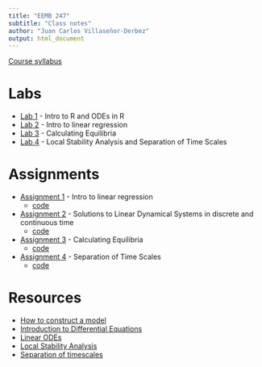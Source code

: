 ```yaml
---
title: "EEMB 247"
subtitle: "Class notes"
author: "Juan Carlos Villaseñor-Derbez"
output: html_document
---
```


[Course syllabus](Syllabus_Winter2018.pdf)

# Labs

- [Lab 1](./Labs/Lab1/ComputerLab1.html) - Intro to R and ODEs in R
- [Lab 2](./Labs/Lab2/Lab2.html) - Intro to linear regression
- [Lab 3](./Labs/Lab3/ComputerLab3.nb.html) - Calculating Equilibria
- [Lab 4](./Labs/Lab4/ComputerLab4.nb.html) - Local Stability Analysis and Separation of Time Scales

# Assignments

- [Assignment 1](./Assignments/Assig1/Assig1.pdf) - Intro to linear regression
    - [code](./Assignments/Assig1/Assig1.Rmd)

- [Assignment 2](./Assignments/Assig1/Assig2.pdf) - Solutions to Linear Dynamical Systems in discrete and continuous time
    - [code](./Assignments/Assig1/Assig2.Rmd)

- [Assignment 3](./Assignments/Assig3/Assig3.pdf) - Calculating Equilibria
    - [code](Assignments/Assig3/Assig3.Rmd)
    
- [Assignment 4](./Assignments/Assig4/Assig4.pdf) - Separation of Time Scales
    - [code](Assignments/Assig4/Assig4.Rmd)
    
# Resources

- [How to construct a model](W1-1.pdf)
- [Introduction to Differential Equations](W2-1.pdf)
- [Linear ODEs](W2-2.pdf)
- [Local Stability Analysis](LocalStabilityAnalysis.pdf)
- [Separation of timescales](Separation_of_timescales.pdf)